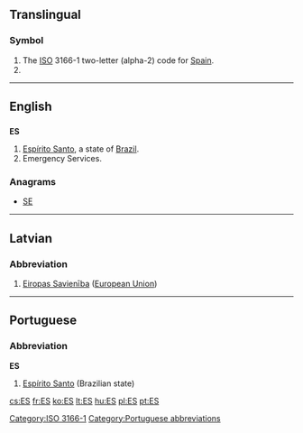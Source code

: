 {{also|Appendix:Variations of "es"}}
==Translingual==
===Symbol===
{{infl|mul|symbol}}
# The [[ISO]] 3166-1 two-letter (alpha-2) code for [[Spain]].
# {{SI-unit-abbnp|exa|siemens|electrical conductance}}

[[Category:ISO 3166-1]]
----

==English==

==={{abbreviation}}===
'''ES'''

# [[Espírito Santo]], a state of [[Brazil]].
# Emergency Services.

===Anagrams===
* [[SE#English|SE]]


----

==Latvian==

===Abbreviation===
{{infl|lv|abbreviation}}

# [[Eiropas Savienība]] ([[European Union]])

----

==Portuguese==

===Abbreviation===
'''ES'''

# [[Espírito Santo]] (Brazilian state)

[[Category:Portuguese abbreviations]]

[[cs:ES]]
[[fr:ES]]
[[ko:ES]]
[[lt:ES]]
[[hu:ES]]
[[pl:ES]]
[[pt:ES]]